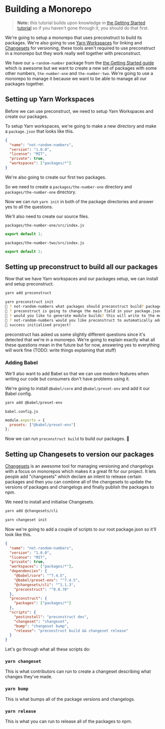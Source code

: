 # Building a Monorepo

> **Note:** this tutorial builds upon knowledge in [the Getting Started tutorial](/getting-started) so if you haven't gone through it, you should do that first.

We're going to setup a monorepo that uses preconstruct to build its packages. We're also going to use [Yarn Workspaces](https://yarnpkg.com/en/docs/workspaces) for linking and [Changesets](https://github.com/Noviny/changesets) for versioning, these tools aren't required to use preconstruct in a monorepo but they work really well together with preconstruct.

We have our `a-random-number` package from the [the Getting Started guide](/getting-started) which is awesome but we want to create a new set of packages with some other numbers, `the-number-one` and `the-number-two`. We're going to use a monorepo to manage it because we want to be able to manage all our packages together.

## Setting up Yarn Workspaces

Before we can use preconstruct, we need to setup Yarn Workspaces and create our packages.

To setup Yarn workspaces, we're going to make a new directory and make a `package.json` that looks like this.

```json
{
  "name": "not-random-numbers",
  "version": "1.0.0",
  "license": "MIT",
  "private": true,
  "workspaces": ["packages/*"]
}
```

We're also going to create our first two packages.

So we need to create a `packages/the-number-one` directory and `packages/the-number-one` directory.

Now we can run `yarn init` in both of the package directories and answer yes to all the questions.

We'll also need to create our source files.

`packages/the-number-one/src/index.js`

```jsx
export default 1;
```

`packages/the-number-two/src/index.js`

```jsx
export default 2;
```

## Setting up preconstruct to build all our packages

Now that we have Yarn workspaces and our packages setup, we can install and setup preconstruct.

```bash
yarn add preconstruct
```

```bash
yarn preconstruct init
🎁 ? not-random-numbers what packages should preconstruct build? packages/*
🎁 ? preconstruct is going to change the main field in your package.json, are you okay with that? (Press <space> to select, <a> to toggle all, <i> to invert selection)the-number-one, the-number-two
🎁 ? would you like to generate module builds? this will write to the module field in your package.json (Press <space> to select, <a> to toggle all, <i> to invert selection)the-number-one, the-number-two
🎁 ? not-random-numbers would you like preconstruct to automatically add `preconstruct dev` in a postinstall hook so that importing entrypoints during development will import the source Yes
🎁 success initialised project!
```

preconstruct has asked us some slightly different questions since it's detected that we're in a monorepo. We're going to explain exactly what all these questions mean in the future but for now, answering yes to everything will work fine (TODO: write things explaining that stuff)

### Adding Babel

We'll also want to add Babel so that we can use modern features when writing our code but consumers don't have problems using it.

We're going to install `@babel/core` and `@babel/preset-env` and add it our Babel config.

```bash
yarn add @babel/preset-env
```

`babel.config.js`

```jsx
module.exports = {
  presets: ["@babel/preset-env"]
};
```

Now we can run `preconstruct build` to build our packages. 🎉

## Setting up Changesets to version our packages

[Changesets](https://github.com/Noviny/changesets) is an awesome tool for managing versioning and changelogs with a focus on monorepos which makes it a great fit for our project. It lets people add "changesets" which declare an intent to release certain packages and then you can combine all of the changesets to update the versions of packages and changelogs and finally publish the packages to npm.

We need to install and initialise Changesets.

```bash
yarn add @changesets/cli
```

```bash
yarn changeset init
```

Now we're going to add a couple of scripts to our root package.json so it'll look like this.

```json
{
  "name": "not-random-numbers",
  "version": "1.0.0",
  "license": "MIT",
  "private": true,
  "workspaces": ["packages/*"],
  "dependencies": {
    "@babel/core": "^7.4.5",
    "@babel/preset-env": "^7.4.5",
    "@changesets/cli": "^1.1.3",
    "preconstruct": "^0.0.70"
  },
  "preconstruct": {
    "packages": ["packages/*"]
  },
  "scripts": {
    "postinstall": "preconstruct dev",
    "changeset": "changeset",
    "bump": "changeset bump",
    "release": "preconstruct build && changeset release"
  }
}
```

Let's go through what all these scripts do:

### `yarn changeset`

This is what contributors can run to create a changeset describing what changes they've made.

### `yarn bump`

This is what bumps all of the package versions and changelogs.

### `yarn release`

This is what you can run to release all of the packages to npm.
